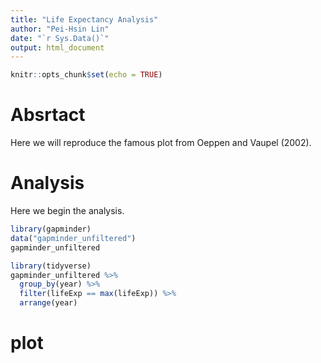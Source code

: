 ```yaml
---
title: "Life Expectancy Analysis"
author: "Pei-Hsin Lin"
date: "`r Sys.Data()`"
output: html_document
---
```


```r
knitr::opts_chunk$set(echo = TRUE)
```

# Absrtact

Here we will reproduce the famous plot from Oeppen and Vaupel (2002).

# Analysis

Here we begin the analysis.

```r
library(gapminder)
data("gapminder_unfiltered")
gapminder_unfiltered

library(tidyverse)
gapminder_unfiltered %>% 
  group_by(year) %>% 
  filter(lifeExp == max(lifeExp)) %>% 
  arrange(year)
```

# plot

